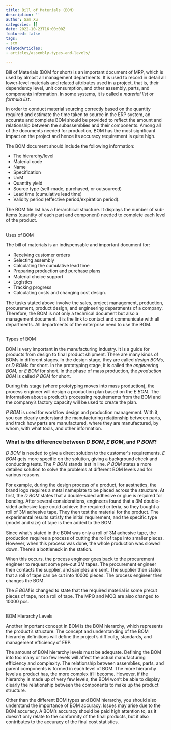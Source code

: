 ```yaml
---
title: Bill of Materials (BOM)
description: ''
author: Sam Xu
categories: []
date: 2022-10-23T16:00:00Z
featured: false
tags:
- scm
relatedArticles:
- articles/assembly-types-and-levels/

---
```

Bill of Materials (BOM for short) is an important document of MRP, which is used by almost all management departments. It is used to record in detail all lower-level materials and related attributes used in a project, that is, their dependency level, unit consumption, and other assembly, parts, and components information. In some systems, it is called a _material list_ or _formula list_.

  
In order to conduct material sourcing correctly based on the quantity required and estimate the time taken to source in the ERP system, an accurate and complete BOM should be provided to reflect the amount and relationship between the subassemblies and their components. Among all of the documents needed for production, BOM has the most significant impact on the project and hence its accuracy requirement is quite high.

The BOM document should include the following information:

* The hierarchy/level
* Material code
* Name
* Specification
* UoM
* Quantity yield
* Source type (self-made, purchased, or outsourced)
* Lead time (cumulative lead time)
* Validity period (effective period/expiration period).

The BOM file list has a hierarchical structure. It displays the number of sub-items (quantity of each part and component) needed to complete each level of the product.

##   
Uses of BOM

The bill of materials is an indispensable and important document for:

* Receiving customer orders
* Selecting assembly
* Calculating the cumulative lead time
* Preparing production and purchase plans
* Material choice support
* Logistics
* Tracking progress
* Calculating costs and changing cost design.

  
The tasks stated above involve the sales, project management, production, procurement, product design, and engineering departments of a company. Therefore, the BOM is not only a technical document but also a management document. It is the link to contact and communicate with all departments. All departments of the enterprise need to use the BOM.

##   
Types of BOM

BOM is very important in the manufacturing industry. It is a guide for products from design to final product shipment. There are many kinds of BOMs in different stages. In the design stage, they are called _design BOMs,_ or _D BOMs_ for short. In the prototyping stage, it is called the _engineering BOM,_ or _E BOM_ for short. In the phase of mass production, the _production BOM_ is called _P BOM_ for short.

  
During this stage (where prototyping moves into mass production), the process engineer will design a production plan based on the _E BOM._ The information about a product’s processing requirements from the BOM and the company’s factory capacity will be used to create the plan.

  
_P BOM_ is used for workflow design and production management. With it, you can clearly understand the manufacturing relationship between parts, and track how parts are manufactured, where they are manufactured, by whom, with what tools, and other information.

### What is the difference between _D BOM_, _E BOM_, and _P BOM_?

_D BOM_ is needed to give a direct solution to the customer's requirements. _E BOM_ gets more specific on the solution, giving a background check and conducting tests. The _P BOM_ stands last in line. _P BOM_ states a more detailed solution to solve the problems at different BOM levels and for various reasons.

  
For example, during the design process of a product, for aesthetics, the brand logo requires a metal nameplate to be placed across the structure. At first, the _D BOM_ states that a double-sided adhesive or glue is required for bonding. After several considerations, engineers found that a 3M double-sided adhesive tape could achieve the required criteria, so they bought a roll of 3M adhesive tape. They then test the material for the product. The experimental results satisfy the initial requirement, and the specific type (model and size) of tape is then added to the BOM.

Since what’s stated in the BOM was only a roll of 3M adhesive tape, the production requires a process of cutting the roll of tape into smaller pieces. However, when this process was done, the whole production was slowed down. There’s a bottleneck in the station.

When this occurs, the process engineer goes back to the procurement engineer to request some pre-cut 3M tapes. The procurement engineer then contacts the supplier, and samples are sent. The supplier then states that a roll of tape can be cut into 10000 pieces. The process engineer then changes the BOM.

The _E BOM_ is changed to state that the required material is some precut pieces of tape, not a roll of tape. The MPQ and MOQ are also changed to 10000 pcs.

##   
BOM Hierarchy Levels

Another important concept in BOM is the BOM hierarchy, which represents the product’s structure. The concept and understanding of the BOM hierarchy definitions will define the project’s difficulty, standards, and management efficiency of ERP.

The amount of BOM hierarchy levels must be adequate. Defining the BOM into too many or too few levels will affect the actual manufacturing efficiency and complexity. The relationship between assemblies, parts, and parent components is formed in each level of BOM. The more hierarchy levels a product has, the more complex it’ll become. However, if the hierarchy is made up of very few levels, the BOM won’t be able to display clearly the relationship between the components to make up the product structure.

Other than the different BOM types and BOM hierarchy, you should also understand the importance of BOM accuracy. Issues may arise due to the BOM accuracy. A BOM’s accuracy should be paid high attention to, as it doesn’t only relate to the conformity of the final products, but it also contributes to the accuracy of the final cost statistics.